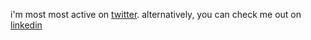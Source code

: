 <Title text="get in touch">
  
</Title>

i'm most most active on [twitter](https://twitter.com/miraclepreneur). alternatively, you can check me out on [linkedin](https://www.linkedin.com/in/miraclepreneur/)



